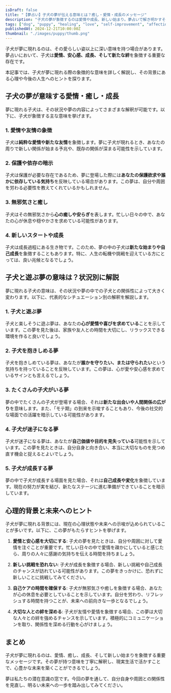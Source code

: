 ```yaml
---
isDraft: false
title: "【夢占い】子犬の夢が伝える意味とは？癒し・愛情・成長のメッセージ"
description: "子犬の夢が象徴するのは愛情や成長、新しい始まり。夢占いで解き明かすその深い意味とシチュエーション別の解釈を徹底解説します。"
tags: ["dog", "puppy", "healing", "love", "self-improvement", "affection", "new-start", "family-love"]
publishedAt: 2024-12-21T10:00:00Z
thumbnail: "./images/puppy/thumb.png"
---
```


子犬が夢に現れるのは、その愛らしい姿以上に深い意味を持つ場合があります。夢占いにおいて、子犬は<strong>愛情、安心感、成長、そして新たな絆</strong>を象徴する重要な存在です。

本記事では、子犬が夢に現れる際の象徴的な意味を詳しく解説し、その背景にある心理や今後の人生へのヒントを探ります。

<TableOfContents />

<AdUnit />

## 子犬の夢が意味する愛情・癒し・成長

夢に現れる子犬は、その状況や夢の内容によってさまざまな解釈が可能です。以下に、子犬が象徴する主な意味を挙げます。

### 1. 愛情や友情の象徴

子犬は<strong>純粋な愛情や新たな友情</strong>を象徴します。夢に子犬が現れるとき、あなたの周りで新しい関係が始まる予兆や、既存の関係が深まる可能性を示しています。

### 2. 保護や依存の暗示

子犬は保護が必要な存在であるため、夢に登場した際には<strong>あなたの保護欲求や誰かに依存している気持ち</strong>を反映している場合があります。この夢は、自分や周囲を労わる必要性を教えてくれているかもしれません。

### 3. 無邪気さと癒し

子犬はその無邪気さから<strong>心の癒しや安らぎ</strong>を表します。忙しい日々の中で、あなたの心が休息や穏やかさを求めている可能性があります。

### 4. 新しいスタートや成長

子犬は成長過程にある生き物です。このため、夢の中の子犬は<strong>新たな始まりや自己成長</strong>を象徴することもあります。特に、人生の転機や挑戦を迎えている方にとっては、良い兆候となるでしょう。

<AdUnit />

## 子犬と遊ぶ夢の意味は？状況別に解説

夢に現れる子犬の意味は、その状況や夢の中での子犬との関係性によって大きく変わります。以下に、代表的なシチュエーション別の解釈を解説します。

### 1. 子犬と遊ぶ夢

子犬と楽しそうに遊ぶ夢は、あなたの<strong>心が愛情や喜びを求めている</strong>ことを示しています。この夢を見た後は、家族や友人との時間を大切にし、リラックスできる環境を作ると良いでしょう。

### 2. 子犬を抱きしめる夢

子犬を抱きしめている夢は、あなたが<strong>誰かを守りたい、または守られたい</strong>という気持ちを持っていることを反映しています。この夢は、心が愛や安心感を求めているサインとも言えるでしょう。

### 3. たくさんの子犬がいる夢

夢の中でたくさんの子犬が登場する場合、それは<strong>新たな出会いや人間関係の広がり</strong>を意味します。また、「モテ期」の到来を示唆することもあり、今後の社交的な場面での活躍を暗示している可能性があります。

### 4. 子犬が迷子になる夢

子犬が迷子になる夢は、あなたが<strong>自己価値や目的を見失っている</strong>可能性を示しています。この夢を見たときは、自分自身と向き合い、本当に大切なものを見つめ直す機会と捉えるとよいでしょう。

### 5. 子犬が成長する夢

夢の中で子犬が成長する場面を見た場合、それは<strong>自己成長や変化</strong>を象徴しています。現在の努力が実を結び、新たなステージに進む準備ができていることを暗示しています。

<AdUnit />

## 心理的背景と未来へのヒント

子犬が夢に現れる背景には、現在の心理状態や未来への示唆が込められていることが多いです。以下に、この夢がもたらすヒントを挙げます。

1. <strong>愛情と安心感を大切にする</strong>:
   子犬の夢を見たときは、自分や周囲に対して愛情を注ぐことが重要です。忙しい日々の中で愛情を疎かにしていると感じたら、周りの人々に感謝の気持ちを伝える時間を持ちましょう。

2. <strong>新しい挑戦を恐れない</strong>:
   子犬が成長を象徴する場合、新しい挑戦や自己成長のチャンスが訪れている可能性があります。この夢をきっかけに、恐れずに新しいことに挑戦してみてください。

3. <strong>自己ケアの時間を確保する</strong>:
   子犬が無邪気さや癒しを象徴する場合、あなたが心の休息を必要としていることを示しています。自分を労わり、リフレッシュする時間を持つことが、未来への前向きな一歩となるでしょう。

4. <strong>大切な人との絆を深める</strong>:
   子犬が友情や愛情を象徴する場合、この夢は大切な人々との絆を強めるチャンスを示しています。積極的にコミュニケーションを取り、関係性を深める行動を心がけましょう。

<AdUnit />

## まとめ

子犬が夢に現れるのは、愛情、癒し、成長、そして新しい始まりを象徴する重要なメッセージです。その夢が持つ意味を丁寧に解釈し、現実生活で活かすことで、心豊かな未来を築くことができるでしょう。

夢は私たちの潜在意識の窓です。今回の夢を通して、自分自身や周囲との関係性を見直し、明るい未来への一歩を踏み出してみてください。
